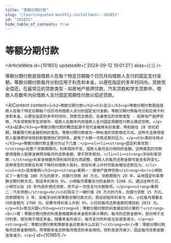 ```yaml
---
title: "等额分期付款"
slug: "/learn/equated-monthly-installment--101851"
id: "101851"
hide_table_of_contents: true
---
```



# 等额分期付款

<ArticleMeta id={101851} updatedAt={'2024-09-12 19:01:21'} alias={`[]`} />
<div className='border-solid border-b border-t-0 my-4 border-[var(--ifm-color-gray-300)]' />

等额分期付款是指借款人在每个特定日期每个日历月向借款人支付的固定支付金额。等额分期付款每月分别应用于利息和本金，以便在指定的多年时间内，贷款完全偿还。在最常见的贷款类型 - 如房地产抵押贷款、汽车贷款和学生贷款中，借款人在数年内向借款人支付固定周期性付款以偿还贷款。

<AIContent content={`<h2>等额分期付款</h2><h3>定义</h3><p>等额分期付款是指借款人在每个特定日期每个日历月向借款人支付的固定支付金额。等额分期付款每月分别应用于利息和本金，以便在指定的多年时间内，贷款完全偿还。在最常见的贷款类型 - 如房地产抵押贷款、汽车贷款和学生贷款中，借款人在数年内向借款人支付固定周期性付款以偿还贷款。</p><h3>起源</h3><p>等额分期付款的概念起源于现代金融体系的发展，特别是在 20 世纪初期，随着银行和金融机构的普及，等额分期付款成为一种标准的贷款偿还方式。这种方法使得借款人能够更好地规划和管理他们的财务，避免了大额一次性还款的压力。</p><h3>类别与特点</h3><p>等额分期付款主要分为以下几类：</p><ul><li><strong>固定利率贷款：</strong>在整个贷款期限内，利率保持不变，借款人每月支付相同的金额。这种类型的贷款使得借款人能够准确预测每月的还款金额，便于财务规划。</li><li><strong>浮动利率贷款：</strong>利率会根据市场利率的变化而调整，借款人的每月还款金额可能会有所变化。这种类型的贷款在利率下降时对借款人有利，但在利率上升时可能会增加还款压力。</li></ul><h3>具体案例</h3><p><strong>案例一：房地产抵押贷款</strong><br/>小明购买了一套价值 100 万元的房子，向银行贷款 80 万元，贷款期限为 20 年，采用固定利率等额分期付款方式。假设年利率为 5%，小明每月需要支付的金额为 5296 元。通过这种方式，小明可以在 20 年内逐步偿还贷款，而不必一次性支付大额款项。</p><p><strong>案例二：汽车贷款</strong><br/>小红购买了一辆价值 20 万元的汽车，向银行贷款 15 万元，贷款期限为 5 年，采用浮动利率等额分期付款方式。假设初始年利率为 4%，小红每月需要支付的金额为 2760 元。如果市场利率上升到 5%，小红的每月还款金额将增加到 2832 元。</p><h3>常见问题</h3><p><strong>问：等额分期付款的利息是如何计算的？</strong><br/>答：等额分期付款的利息是根据剩余本金和利率计算的。每月的还款金额中，部分用于支付利息，部分用于偿还本金。随着本金的减少，每月支付的利息也会逐渐减少。</p><p><strong>问：等额分期付款和等额本金还款有什么区别？</strong><br/>答：等额分期付款每月还款金额相同，而等额本金还款每月偿还的本金相同，但利息逐月减少，因此每月还款金额逐渐减少。</p>`} id={101851} />
